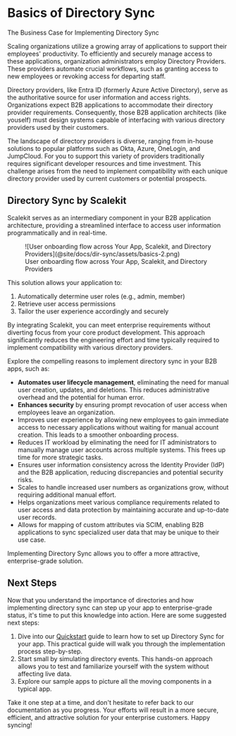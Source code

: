 # Basics of Directory Sync

<Subtitle> The Business Case for Implementing Directory Sync </Subtitle>

Scaling organizations utilize a growing array of applications to support their employees' productivity. To efficiently
and securely manage access to these applications, organization administrators employ Directory Providers. These
providers automate crucial workflows, such as granting access to new employees or revoking access for departing staff.

Directory providers, like Entra ID (formerly Azure Active Directory), serve as the authoritative source for user
information and access rights. Organizations expect B2B applications to accommodate their directory provider
requirements. Consequently, those B2B application architects (like youself) must design systems capable of interfacing
with various directory providers used by their customers.

The landscape of directory providers is diverse, ranging from in-house solutions to popular platforms such as Okta,
Azure, OneLogin, and JumpCloud. For you to support this variety of providers traditionally requires significant
developer resources and time investment. This challenge arises from the need to implement compatibility with each unique
directory provider used by current customers or potential prospects.

## Directory Sync by Scalekit

Scalekit serves as an intermediary component in your B2B application architecture, providing a streamlined interface to
access user information programmatically and in real-time.

<figure>
  ![User onboarding flow across Your App, Scalekit, and Directory Providers](@site/docs/dir-sync/assets/basics-2.png)
  <figcaption>User onboarding flow across Your App, Scalekit, and Directory Providers</figcaption>
</figure>

This solution allows your application to:

1. Automatically determine user roles (e.g., admin, member)
2. Retrieve user access permissions
3. Tailor the user experience accordingly and securely

By integrating Scalekit, you can meet enterprise requirements without diverting focus from your core product
development. This approach significantly reduces the engineering effort and time typically required to implement
compatibility with various directory providers.

Explore the compelling reasons to implement directory sync in your B2B apps, such as:

- **Automates user lifecycle management**, eliminating the need for manual user creation, updates, and deletions. This
  reduces administrative overhead and the potential for human error.
- **Enhances security** by ensuring prompt revocation of user access when employees leave an organization.
- Improves user experience by allowing new employees to gain immediate access to necessary applications without waiting
  for manual account creation. This leads to a smoother onboarding process.
- Reduces IT workload by eliminating the need for IT administrators to manually manage user accounts across multiple
  systems. This frees up time for more strategic tasks.
- Ensures user information consistency across the Identity Provider (IdP) and the B2B application, reducing
  discrepancies and potential security risks.
- Scales to handle increased user numbers as organizations grow, without requiring additional manual effort.
- Helps organizations meet various compliance requirements related to user access and data protection by maintaining
  accurate and up-to-date user records.
- Allows for mapping of custom attributes via SCIM, enabling B2B applications to sync specialized user data that may be
  unique to their use case.

Implementing Directory Sync allows you to offer a more attractive, enterprise-grade solution.

## Next Steps

Now that you understand the importance of directories and how implementing directory sync can step up your app to
enterprise-grade status, it's time to put this knowledge into action. Here are some suggested next steps:

1. Dive into our [Quickstart](/dir-sync/quickstart) guide to learn how to set up Directory Sync for your app. This
   practical guide will walk you through the implementation process step-by-step.
2. Start small by simulating directory events. This hands-on approach allows you to test and familiarize yourself with
   the system without affecting live data.
3. Explore our sample apps to picture all the moving components in a typical app.

Take it one step at a time, and don't hesitate to refer back to our documentation as you progress. Your efforts will
result in a more secure, efficient, and attractive solution for your enterprise customers. Happy syncing!
